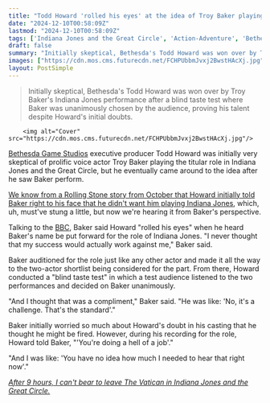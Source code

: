 ```yaml
---
title: "Todd Howard 'rolled his eyes' at the idea of Troy Baker playing Indiana Jones in the Great Circle, but the Bethesda boss later told him 'you're doing a hell of a job'"
date: "2024-12-10T00:58:09Z"
lastmod: "2024-12-10T00:58:09Z"
tags: ['Indiana Jones and the Great Circle', 'Action-Adventure', 'Bethesda Game Studios', 'Troy Baker', 'Todd Howard', 'Voice Acting']
draft: false
summary: "Initially skeptical, Bethesda's Todd Howard was won over by Troy Baker's Indiana Jones performance after a blind taste test where Baker was unanimously chosen by the audience, proving his talent despite Howard's initial doubts."
images: ["https://cdn.mos.cms.futurecdn.net/FCHPUbbmJvxj2BwstHAcXj.jpg"]
layout: PostSimple
---
```

> Initially skeptical, Bethesda's Todd Howard was won over by Troy Baker's Indiana Jones performance after a blind taste test where Baker was unanimously chosen by the audience, proving his talent despite Howard's initial doubts.


        <img alt="Cover" src="https://cdn.mos.cms.futurecdn.net/FCHPUbbmJvxj2BwstHAcXj.jpg"/>
        
[Bethesda Game Studios](https://www.gamesradar.com/tag/bethesda-game-studios/) executive producer Todd Howard was initially very skeptical of prolific voice actor Troy Baker playing the titular role in Indiana Jones and the Great Circle, but he eventually came around to the idea after he saw Baker perform.

[We know from a Rolling Stone story from October that Howard initially told Baker right to his face that he didn't want him playing Indiana Jones](https://www.gamesradar.com/games/action/bethesdas-todd-howard-told-troy-baker-he-didnt-want-him-to-star-in-indiana-jones-and-the-great-circle-but-after-a-blind-taste-test-people-chose-you-every-time/), which, uh, must've stung a little, but now we're hearing it from Baker's perspective.

Talking to the [BBC](https://www.bbc.com/news/articles/cn08epwy152o), Baker said Howard "rolled his eyes" when he heard Baker's name be put forward for the role of Indiana Jones. "I never thought that my success would actually work against me," Baker said.

Baker auditioned for the role just like any other actor and made it all the way to the two-actor shortlist being considered for the part. From there, Howard conducted a "blind taste test" in which a test audience listened to the two performances and decided on Baker unanimously.

"And I thought that was a compliment," Baker said. "He was like: 'No, it's a challenge. That's the standard'."

Baker initially worried so much about Howard's doubt in his casting that he thought he might be fired. However, during his recording for the role, Howard told Baker, "'You're doing a hell of a job'."

"And I was like: 'You have no idea how much I needed to hear that right now'."

[<em>After 9 hours, I can't bear to leave The Vatican in Indiana Jones and the Great Circle.</em>](https://www.gamesradar.com/games/action/indiana-jones-and-the-great-circle-now-playing-after-9-hours-i-cant-bear-to-leave-the-vatican/)
        